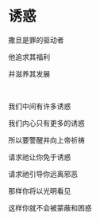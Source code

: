 # 诱惑

撒旦是罪的驱动者

他追求其福利

并滋养其发展

<p></p>

<br />

我们中间有许多诱惑

我们内心只有更多的诱惑

所以要警醒并向上帝祈祷

请求祂让你免于诱惑

请求祂引导你远离邪恶

那样你将以光明看见

这样你就不会被蒙蔽和困惑

<p></p>